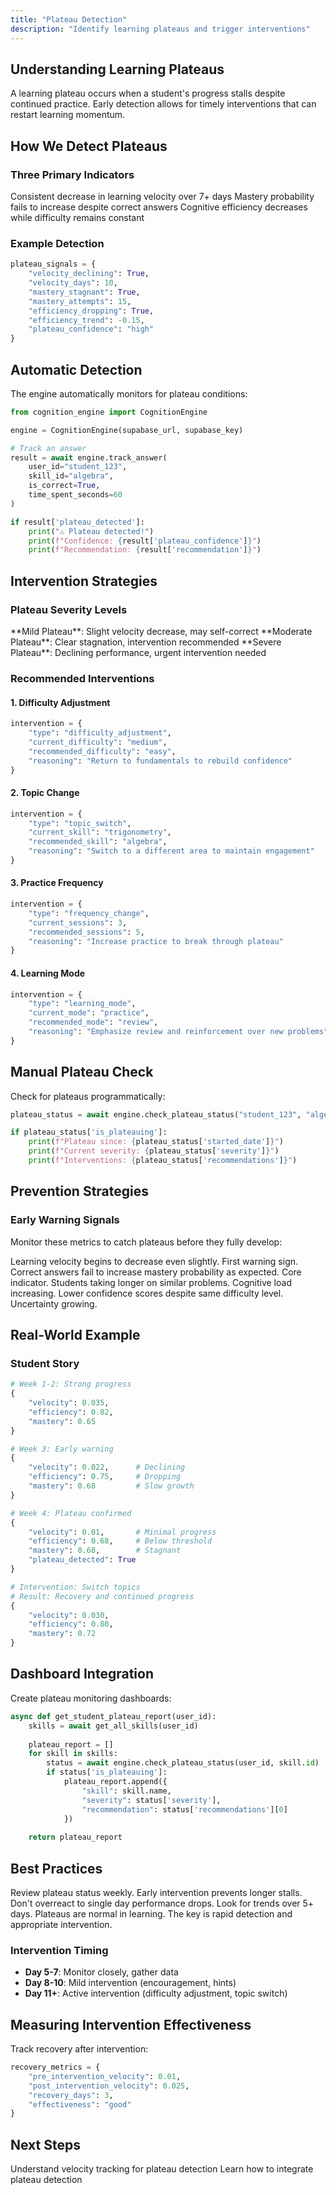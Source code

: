 ```yaml
---
title: "Plateau Detection"
description: "Identify learning plateaus and trigger interventions"
---
```


## Understanding Learning Plateaus

A learning plateau occurs when a student's progress stalls despite continued practice. Early detection allows for timely interventions that can restart learning momentum.

## How We Detect Plateaus

### Three Primary Indicators

<ParamField name="Velocity Decline" required>
Consistent decrease in learning velocity over 7+ days
</ParamField>

<ParamField name="Mastery Stagnation" required>
Mastery probability fails to increase despite correct answers
</ParamField>

<ParamField name="Efficiency Drop" required>
Cognitive efficiency decreases while difficulty remains constant
</ParamField>

### Example Detection

```python
plateau_signals = {
    "velocity_declining": True,
    "velocity_days": 10,
    "mastery_stagnant": True,
    "mastery_attempts": 15,
    "efficiency_dropping": True,
    "efficiency_trend": -0.15,
    "plateau_confidence": "high"
}
```

## Automatic Detection

The engine automatically monitors for plateau conditions:

```python
from cognition_engine import CognitionEngine

engine = CognitionEngine(supabase_url, supabase_key)

# Track an answer
result = await engine.track_answer(
    user_id="student_123",
    skill_id="algebra",
    is_correct=True,
    time_spent_seconds=60
)

if result['plateau_detected']:
    print("⚠️ Plateau detected!")
    print(f"Confidence: {result['plateau_confidence']}")
    print(f"Recommendation: {result['recommendation']}")
```

## Intervention Strategies

### Plateau Severity Levels

<Warning type="warning">
**Mild Plateau**: Slight velocity decrease, may self-correct
</Warning>

<Warning type="error">
**Moderate Plateau**: Clear stagnation, intervention recommended
</Warning>

<Warning type="danger">
**Severe Plateau**: Declining performance, urgent intervention needed
</Warning>

### Recommended Interventions

#### 1. Difficulty Adjustment

```python
intervention = {
    "type": "difficulty_adjustment",
    "current_difficulty": "medium",
    "recommended_difficulty": "easy",
    "reasoning": "Return to fundamentals to rebuild confidence"
}
```

#### 2. Topic Change

```python
intervention = {
    "type": "topic_switch",
    "current_skill": "trigonometry",
    "recommended_skill": "algebra",
    "reasoning": "Switch to a different area to maintain engagement"
}
```

#### 3. Practice Frequency

```python
intervention = {
    "type": "frequency_change",
    "current_sessions": 3,
    "recommended_sessions": 5,
    "reasoning": "Increase practice to break through plateau"
}
```

#### 4. Learning Mode

```python
intervention = {
    "type": "learning_mode",
    "current_mode": "practice",
    "recommended_mode": "review",
    "reasoning": "Emphasize review and reinforcement over new problems"
}
```

## Manual Plateau Check

Check for plateaus programmatically:

```python
plateau_status = await engine.check_plateau_status("student_123", "algebra")

if plateau_status['is_plateauing']:
    print(f"Plateau since: {plateau_status['started_date']}")
    print(f"Current severity: {plateau_status['severity']}")
    print(f"Interventions: {plateau_status['recommendations']}")
```

## Prevention Strategies

### Early Warning Signals

Monitor these metrics to catch plateaus before they fully develop:

<AccordionGroup>
  <Accordion title="Velocity Slowdown">
    Learning velocity begins to decrease even slightly. First warning sign.
  </Accordion>

  <Accordion title="Mastery Resistance">
    Correct answers fail to increase mastery probability as expected. Core indicator.
  </Accordion>

  <Accordion title="Increased Time">
    Students taking longer on similar problems. Cognitive load increasing.
  </Accordion>

  <Accordion title="Confidence Drop">
    Lower confidence scores despite same difficulty level. Uncertainty growing.
  </Accordion>
</AccordionGroup>

## Real-World Example

### Student Story

```python
# Week 1-2: Strong progress
{
    "velocity": 0.035,
    "efficiency": 0.82,
    "mastery": 0.65
}

# Week 3: Early warning
{
    "velocity": 0.022,      # Declining
    "efficiency": 0.75,     # Dropping
    "mastery": 0.68         # Slow growth
}

# Week 4: Plateau confirmed
{
    "velocity": 0.01,       # Minimal progress
    "efficiency": 0.68,     # Below threshold
    "mastery": 0.68,        # Stagnant
    "plateau_detected": True
}

# Intervention: Switch topics
# Result: Recovery and continued progress
{
    "velocity": 0.030,
    "efficiency": 0.80,
    "mastery": 0.72
}
```

## Dashboard Integration

Create plateau monitoring dashboards:

```python
async def get_student_plateau_report(user_id):
    skills = await get_all_skills(user_id)
    
    plateau_report = []
    for skill in skills:
        status = await engine.check_plateau_status(user_id, skill.id)
        if status['is_plateauing']:
            plateau_report.append({
                "skill": skill.name,
                "severity": status['severity'],
                "recommendation": status['recommendations'][0]
            })
    
    return plateau_report
```

## Best Practices

<Tip>
Review plateau status weekly. Early intervention prevents longer stalls.
</Tip>

<Warning>
Don't overreact to single day performance drops. Look for trends over 5+ days.
</Warning>

<Info>
Plateaus are normal in learning. The key is rapid detection and appropriate intervention.
</Info>

### Intervention Timing

- **Day 5-7**: Monitor closely, gather data
- **Day 8-10**: Mild intervention (encouragement, hints)
- **Day 11+**: Active intervention (difficulty adjustment, topic switch)

## Measuring Intervention Effectiveness

Track recovery after intervention:

```python
recovery_metrics = {
    "pre_intervention_velocity": 0.01,
    "post_intervention_velocity": 0.025,
    "recovery_days": 3,
    "effectiveness": "good"
}
```

## Next Steps

<CardGroup cols={2}>
  <Card
    title="Learning Velocity"
    icon="gauge"
    href="/guides/velocity"
  >
    Understand velocity tracking for plateau detection
  </Card>
  <Card
    title="Integration Guide"
    icon="plug"
    href="/guides/integration"
  >
    Learn how to integrate plateau detection
  </Card>
</CardGroup>

